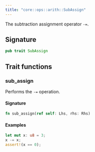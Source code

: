 ```yaml
---
title: "core::ops::arith::SubAssign"
---
```


The subtraction assignment operator `-=`.



## Signature

```rust
pub trait SubAssign
```



## Trait functions

### sub_assign



Performs the `-=` operation.

#### Signature

```rust
fn sub_assign(ref self: Lhs, rhs: Rhs)
```




#### Examples

```rust
let mut x: u8 = 3;
x -= x;
assert!(x == 0);
```




